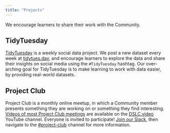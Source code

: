```yaml
---
title: "Projects"
---
```


We encourage learners to share their work with the Community. 

## TidyTuesday

[TidyTuesday](https://tidytues.day) is a weekly social data project.
We post a new dataset every week at [tidytues.day](https://tidytues.day), and encourage learners to explore the data and share their insights on social media using the `#TidyTuesday` hashtag.
Our over-arching goal for TidyTuesday is to make learning to work with data easier, by providing real-world datasets.

## Project Club

Project Club is a monthly online meetup, in which a Community member presents something they are working on or something they find interesting.
[Videos of most Project Club meetings](https://www.youtube.com/playlist?list=PL3x6DOfs2NGgRuMQogeHX0UTrGY_Ri6Y_) are available on the [DSLC.video](https://DSLC.video) YouTube channel.
Everyone is invited to participate!
[Join our Slack](https://dslc.io/join), then navigate to the [#project-club](https://dslcio.slack.com/archives/C018EL49ZPS) channel for more information.
